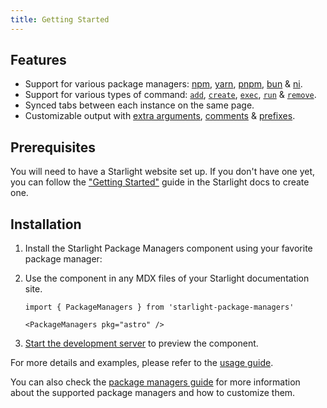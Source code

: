 ```yaml
---
title: Getting Started
---
```



## Features

- Support for various package managers: [npm](https://www.npmjs.com), [yarn](https://yarnpkg.com), [pnpm](https://pnpm.io), [bun](https://bun.sh) & [ni](https://github.com/antfu/ni).
- Support for various types of command: [`add`](/usage/#add), [`create`](/usage/#create), [`exec`](/usage/#exec), [`run`](/usage/#run) & [`remove`](/usage/#remove).
- Synced tabs between each instance on the same page.
- Customizable output with [extra arguments](/usage/#extra-arguments), [comments](/usage/#comment) & [prefixes](/usage/#prefix).

## Prerequisites

You will need to have a Starlight website set up.
If you don't have one yet, you can follow the ["Getting Started"](https://starlight.astro.build/getting-started) guide in the Starlight docs to create one.

## Installation


<Steps>

1. Install the Starlight Package Managers component using your favorite package manager:

   <PackageManagers pkg="starlight-package-managers" />

2. Use the component in any MDX files of your Starlight documentation site.

   ```mdx title="src/content/docs/example.mdx"
   import { PackageManagers } from 'starlight-package-managers'

   <PackageManagers pkg="astro" />
   ```

3. [Start the development server](https://starlight.astro.build/getting-started/#start-the-development-server) to preview the component.

</Steps>

For more details and examples, please refer to the [usage guide](/usage).

You can also check the [package managers guide](/guides/package-managers) for more information about the supported package managers and how to customize them.
